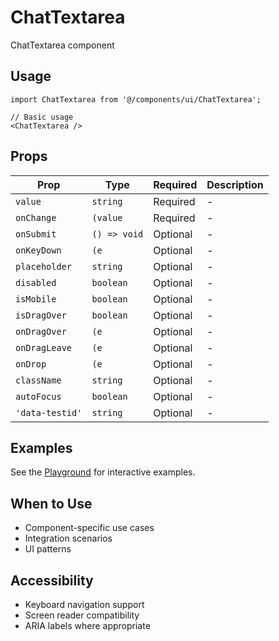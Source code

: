 # ChatTextarea

ChatTextarea component

## Usage

```tsx
import ChatTextarea from '@/components/ui/ChatTextarea';

// Basic usage
<ChatTextarea />
```

## Props

| Prop | Type | Required | Description |
|------|------|----------|-------------|
| `value` | `string` | Required | - |
| `onChange` | `(value` | Required | - |
| `onSubmit` | `() => void` | Optional | - |
| `onKeyDown` | `(e` | Optional | - |
| `placeholder` | `string` | Optional | - |
| `disabled` | `boolean` | Optional | - |
| `isMobile` | `boolean` | Optional | - |
| `isDragOver` | `boolean` | Optional | - |
| `onDragOver` | `(e` | Optional | - |
| `onDragLeave` | `(e` | Optional | - |
| `onDrop` | `(e` | Optional | - |
| `className` | `string` | Optional | - |
| `autoFocus` | `boolean` | Optional | - |
| `'data-testid'` | `string` | Optional | - |

## Examples

See the [Playground](/play) for interactive examples.

## When to Use

- Component-specific use cases
- Integration scenarios
- UI patterns

## Accessibility

- Keyboard navigation support
- Screen reader compatibility
- ARIA labels where appropriate
